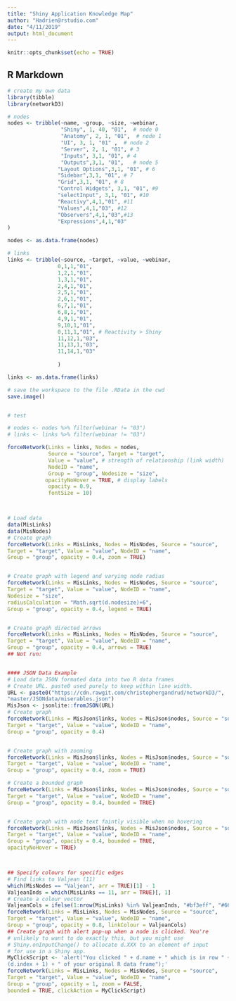 ```yaml
---
title: "Shiny Application Knowledge Map"
author: "Hadrien@rstudio.com"
date: "4/11/2019"
output: html_document
---
```


```r
knitr::opts_chunk$set(echo = TRUE)
```

## R Markdown


```r


# create my own data
library(tibble)
library(networkD3)

# nodes
nodes <- tribble(~name, ~group, ~size, ~webinar,
                 "Shiny", 1, 40, "01",  # node 0
                 "Anatomy", 2, 1, "01",  # node 1
                 "UI", 3, 1, "01" ,  # node 2
                 "Server", 2, 1, "01", # 3
                 "Inputs", 3,1, "01", # 4
                 "Outputs",3,1, "01",   # node 5
                "Layout Options",3,1, "01", # 6
                "Sidebar",3,1, "01", # 7
                "Grid",3,1, "01", # 8
                "Control Widgets", 3,1, "01", #9
                "selectInput", 3,1, "01", #10
                "Reactivy",4,1,"01", #11
                "Values",4,1,"03", #12
                "Observers",4,1,"03",#13
                "Expressions",4,1,"03"
)

nodes <- as.data.frame(nodes)

# links
links <- tribble(~source, ~target, ~value, ~webinar,
                0,1,1,"01",
                1,2,1,"01",
                1,3,1,"01",
                2,4,1,"01",
                2,5,1,"01",
                2,6,1,"01",
                6,7,1,"01",
                6,8,1,"01",
                4,9,1,"01",
                9,10,1,"01",
                0,11,1,"01", # Reactivity > Shiny
                11,12,1,"03",
                11,13,1,"03",
                11,14,1,"03"
                
                )

links <- as.data.frame(links)

# save the workspace to the file .RData in the cwd 
save.image()


# test

# nodes <- nodes %>% filter(webinar != "03")
# links <- links %>% filter(webinar != "03")

forceNetwork(Links = links, Nodes = nodes,
             Source = "source", Target = "target",
             Value = "value", # strength of relationship (link width)
             NodeID = "name",
             Group = "group", Nodesize = "size",
            opacityNoHover = TRUE, # display labels
             opacity = 0.9,
             fontSize = 10)




```

```r
# Load data
data(MisLinks)
data(MisNodes)
# Create graph
forceNetwork(Links = MisLinks, Nodes = MisNodes, Source = "source",
Target = "target", Value = "value", NodeID = "name",
Group = "group", opacity = 0.4, zoom = TRUE)


# Create graph with legend and varying node radius
forceNetwork(Links = MisLinks, Nodes = MisNodes, Source = "source",
Target = "target", Value = "value", NodeID = "name",
Nodesize = "size",
radiusCalculation = "Math.sqrt(d.nodesize)+6",
Group = "group", opacity = 0.4, legend = TRUE)


# Create graph directed arrows
forceNetwork(Links = MisLinks, Nodes = MisNodes, Source = "source",
Target = "target", Value = "value", NodeID = "name",
Group = "group", opacity = 0.4, arrows = TRUE)
## Not run:


#### JSON Data Example
# Load data JSON formated data into two R data frames
# Create URL. paste0 used purely to keep within line width.
URL <- paste0("https://cdn.rawgit.com/christophergandrud/networkD3/",
"master/JSONdata/miserables.json")
MisJson <- jsonlite::fromJSON(URL)
# Create graph
forceNetwork(Links = MisJson$links, Nodes = MisJson$nodes, Source = "source",
Target = "target", Value = "value", NodeID = "name",
Group = "group", opacity = 0.4)


# Create graph with zooming
forceNetwork(Links = MisJson$links, Nodes = MisJson$nodes, Source = "source",
Target = "target", Value = "value", NodeID = "name",
Group = "group", opacity = 0.4, zoom = TRUE)

# Create a bounded graph
forceNetwork(Links = MisJson$links, Nodes = MisJson$nodes, Source = "source",
Target = "target", Value = "value", NodeID = "name",
Group = "group", opacity = 0.4, bounded = TRUE)


# Create graph with node text faintly visible when no hovering
forceNetwork(Links = MisJson$links, Nodes = MisJson$nodes, Source = "source",
Target = "target", Value = "value", NodeID = "name",
Group = "group", opacity = 0.4, bounded = TRUE,
opacityNoHover = TRUE)



## Specify colours for specific edges
# Find links to Valjean (11)
which(MisNodes == "Valjean", arr = TRUE)[1] - 1
ValjeanInds = which(MisLinks == 11, arr = TRUE)[, 1]
# Create a colour vector
ValjeanCols = ifelse(1:nrow(MisLinks) %in% ValjeanInds, "#bf3eff", "#666")
forceNetwork(Links = MisLinks, Nodes = MisNodes, Source = "source",
Target = "target", Value = "value", NodeID = "name",
Group = "group", opacity = 0.8, linkColour = ValjeanCols)
## Create graph with alert pop-up when a node is clicked. You're
# unlikely to want to do exactly this, but you might use
# Shiny.onInputChange() to allocate d.XXX to an element of input
# for use in a Shiny app.
MyClickScript <- 'alert("You clicked " + d.name + " which is in row " +
(d.index + 1) + " of your original R data frame");'
forceNetwork(Links = MisLinks, Nodes = MisNodes, Source = "source",
Target = "target", Value = "value", NodeID = "name",
Group = "group", opacity = 1, zoom = FALSE,
bounded = TRUE, clickAction = MyClickScript)

```


